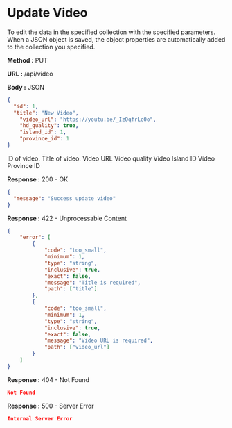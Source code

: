
# Update Video

To edit the data in the specified collection with the specified parameters.
When a JSON object is saved, the object properties are automatically added to the collection you specified.

**Method :** <Badge variant="info">PUT</Badge>

**URL :** <Badge variant="dark">/api/video</Badge>

**Body :** <Badge variant="purple">JSON</Badge>

```json
{
  "id": 1,
  "title": "New Video",
	"video_url": "https://youtu.be/_IzOqfrLc0o",
	"hd_quality": true,
	"island_id": 1,
	"province_id": 1
}
```

<Param name='id' type='number' required={true}>
  ID of video.
</Param>
<Param name="title" type="string" required={true}>
	Title of video.
</Param>
<Param name="video_url" type="string" required={true}>
	Video URL
</Param>
<Param name="hd_quality" type="boolean">
	Video quality
</Param>
<Param name="island_id" type="number">
	Video Island ID
</Param>
<Param name="province_id" type="number">
	Video Province ID
</Param>

**Response :** <BadgeOutline variant="success">200 - OK</BadgeOutline>

```json
{
  "message": "Success update video"
}
```

**Response :** <BadgeOutline variant="info">422 - Unprocessable Content</BadgeOutline>

```json
{
	"error": [
		{
			"code": "too_small",
			"minimum": 1,
			"type": "string",
			"inclusive": true,
			"exact": false,
			"message": "Title is required",
			"path": ["title"]
		},
		{
			"code": "too_small",
			"minimum": 1,
			"type": "string",
			"inclusive": true,
			"exact": false,
			"message": "Video URL is required",
			"path": ["video_url"]
		}
	]
}
```

**Response :** <BadgeOutline variant="warning">404 - Not Found</BadgeOutline>

```json
Not Found
```

**Response :** <BadgeOutline variant="danger">500 - Server Error</BadgeOutline>

```json
Internal Server Error
```
